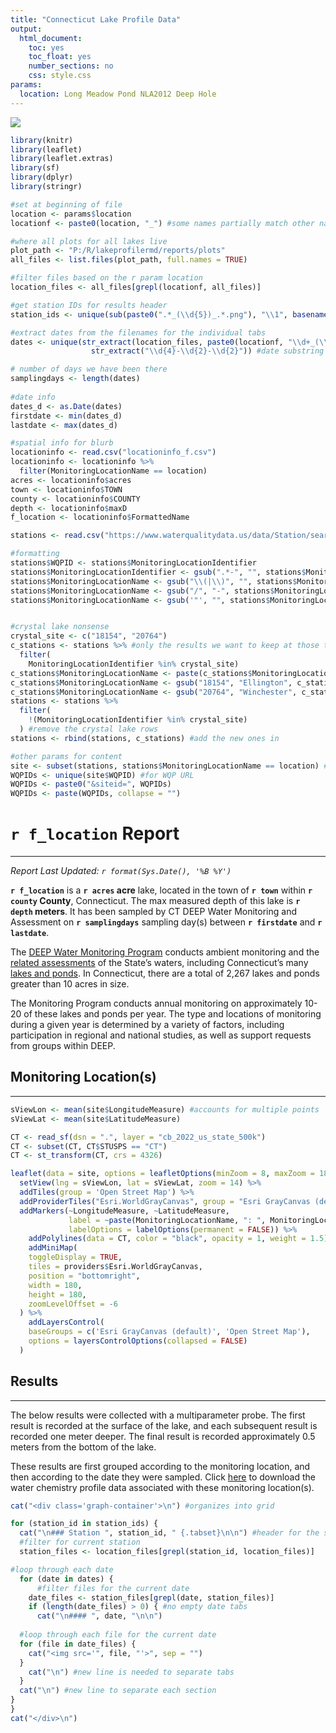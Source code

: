 ```yaml
---
title: "Connecticut Lake Profile Data"
output:
  html_document:
    toc: yes
    toc_float: yes
    number_sections: no
    css: style.css
params:
  location: Long Meadow Pond NLA2012 Deep Hole
---
```

<div class = "section">

[![](header_logo.png)](https://portal.ct.gov/deep/water/inland-water-monitoring/water-quality-monitoring-program)

```r

library(knitr)
library(leaflet)
library(leaflet.extras)
library(sf)
library(dplyr)
library(stringr)

#set at beginning of file
location <- params$location
locationf <- paste0(location, "_") #some names partially match other names

#where all plots for all lakes live
plot_path <- "P:/R/lakeprofilermd/reports/plots"
all_files <- list.files(plot_path, full.names = TRUE)

#filter files based on the r param location
location_files <- all_files[grepl(locationf, all_files)]

#get station IDs for results header
station_ids <- unique(sub(paste0(".*_(\\d{5})_.*.png"), "\\1", basename(location_files)))

#extract dates from the filenames for the individual tabs
dates <- unique(str_extract(location_files, paste0(locationf, "\\d+_(\\d{4}-\\d{2}-\\d{2})_")) %>%
                  str_extract("\\d{4}-\\d{2}-\\d{2}")) #date substring

# number of days we have been there
samplingdays <- length(dates)
                       
#date info
dates_d <- as.Date(dates)
firstdate <- min(dates_d)
lastdate <- max(dates_d)

#spatial info for blurb
locationinfo <- read.csv("locationinfo_f.csv")
locationinfo <- locationinfo %>%
  filter(MonitoringLocationName == location)
acres <- locationinfo$acres
town <- locationinfo$TOWN
county <- locationinfo$COUNTY
depth <- locationinfo$maxD
f_location <- locationinfo$FormattedName

stations <- read.csv("https://www.waterqualitydata.us/data/Station/search?organization=CT_DEP01_WQX&project=lakesABM&project=lakesNLA&mimeType=csv&zip=no&providers=NWIS&providers=STORET")

#formatting
stations$WQPID <- stations$MonitoringLocationIdentifier
stations$MonitoringLocationIdentifier <- gsub(".*-", "", stations$MonitoringLocationIdentifier)
stations$MonitoringLocationName <- gsub("\\(|\\)", "", stations$MonitoringLocationName) 
stations$MonitoringLocationName <- gsub("/", "-", stations$MonitoringLocationName) 
stations$MonitoringLocationName <- gsub('"', "", stations$MonitoringLocationName) 


#crystal lake nonsense
crystal_site <- c("18154", "20764")
c_stations <- stations %>% #only the results we want to keep at those times and locations
  filter(
    MonitoringLocationIdentifier %in% crystal_site)
c_stations$MonitoringLocationName <- paste(c_stations$MonitoringLocationName, c_stations$MonitoringLocationIdentifier, sep = " " )
c_stations$MonitoringLocationName <- gsub("18154", "Ellington", c_stations$MonitoringLocationName)
c_stations$MonitoringLocationName <- gsub("20764", "Winchester", c_stations$MonitoringLocationName)
stations <- stations %>% 
  filter(
    !(MonitoringLocationIdentifier %in% crystal_site)
  ) #remove the crystal lake rows
stations <- rbind(stations, c_stations) #add the new ones in

#other params for content
site <- subset(stations, stations$MonitoringLocationName == location) #for map
WQPIDs <- unique(site$WQPID) #for WQP URL
WQPIDs <- paste0("&siteid=", WQPIDs)
WQPIDs <- paste(WQPIDs, collapse = "")

```

# `r f_location` Report
<hr>

<i>Report Last Updated: `r format(Sys.Date(), '%B %Y')`</i>

<b>`r f_location`</b> is a <b>`r acres` acre</b> lake, located in the town of <b>`r town`</b> within <b>`r county` County</b>, Connecticut. The max measured depth of this lake is <b>`r depth` meters</b>. It has been sampled by CT DEEP Water Monitoring and Assessment on <b>`r samplingdays`</b> sampling day(s) between <b>`r firstdate`</b> and <b>`r lastdate`</b>.

The <a href ="https://portal.ct.gov/deep/water/inland-water-monitoring/water-quality-monitoring-program">DEEP Water Monitoring Program</a> conducts ambient monitoring and the <a href = "https://portal.ct.gov/deep/water/water-quality/water-quality-305b-report-to-congress">related assessments</a> of the State’s waters, including Connecticut's many <a href = "https://portal.ct.gov/deep/water/inland-water-monitoring/lake-water-quality-monitoring">lakes and ponds</a>.  In Connecticut, there are a total of 2,267 lakes and ponds greater than 10 acres in size. 

The Monitoring Program conducts annual monitoring on approximately 10-20 of these lakes and ponds per year.  The type and locations of monitoring during a given year is determined by a variety of factors, including participation in regional and national studies, as well as support requests from groups within DEEP.

## Monitoring Location(s)
<hr>
```r

sViewLon <- mean(site$LongitudeMeasure) #accounts for multiple points
sViewLat <- mean(site$LatitudeMeasure)

CT <- read_sf(dsn = ".", layer = "cb_2022_us_state_500k")
CT <- subset(CT, CT$STUSPS == "CT")
CT <- st_transform(CT, crs = 4326)

leaflet(data = site, options = leafletOptions(minZoom = 8, maxZoom = 18)) %>%
  setView(lng = sViewLon, lat = sViewLat, zoom = 14) %>%
  addTiles(group = 'Open Street Map') %>%
  addProviderTiles("Esri.WorldGrayCanvas", group = "Esri GrayCanvas (default)") %>%
  addMarkers(~LongitudeMeasure, ~LatitudeMeasure, 
             label = ~paste(MonitoringLocationName, ": ", MonitoringLocationIdentifier, sep = ""),
             labelOptions = labelOptions(permanent = FALSE)) %>%
    addPolylines(data = CT, color = "black", opacity = 1, weight = 1.5) %>%
    addMiniMap(
    toggleDisplay = TRUE,  
    tiles = providers$Esri.WorldGrayCanvas,
    position = "bottomright",  
    width = 180,  
    height = 180,  
    zoomLevelOffset = -6  
  ) %>%
    addLayersControl(
    baseGroups = c('Esri GrayCanvas (default)', 'Open Street Map'),
    options = layersControlOptions(collapsed = FALSE)
  )


```

## Results
<hr>
The below results were collected with a multiparameter probe. The first result is recorded at the surface of the lake, and each subsequent result is recorded one meter deeper. The final result is recorded approximately 0.5 meters from the bottom of the lake.

These results are first grouped according to the monitoring location, and then according to the date they were sampled. Click <a href = "https://www.waterqualitydata.us/data/Result/search?organization=CT_DEP01_WQX&project=lakesABM&project=lakesNLA`r WQPIDs`&mimeType=csv&zip=no&dataProfile=resultPhysChem&providers=NWIS&providers=STORET">here</a> to download the water chemistry profile data associated with these monitoring location(s).


```r

cat("<div class='graph-container'>\n") #organizes into grid

for (station_id in station_ids) {
  cat("\n### Station ", station_id, " {.tabset}\n\n") #header for the station
  #filter for current station
  station_files <- location_files[grepl(station_id, location_files)]

#loop through each date
  for (date in dates) {
      #filter files for the current date
    date_files <- station_files[grepl(date, station_files)]
    if (length(date_files) > 0) { #no empty date tabs
      cat("\n#### ", date, "\n\n") 
  
  #loop through each file for the current date
  for (file in date_files) {
    cat("<img src='", file, "'>", sep = "")
  }
    cat("\n") #new line is needed to separate tabs
  }  
  cat("\n") #new line to separate each section
}
}
cat("</div>\n")
```
</div>
